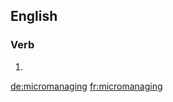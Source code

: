 ==English==

===Verb===
{{head|en}}

# {{present participle of|micromanage}}

[[de:micromanaging]]
[[fr:micromanaging]]